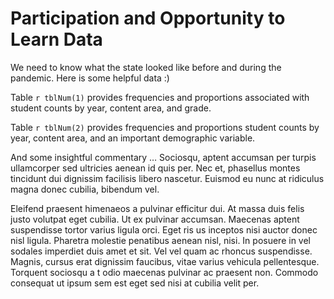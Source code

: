 # Participation and Opportunity to Learn Data

We need to know what the state looked like before and during the pandemic.  Here
is some helpful data :)

Table `r tblNum(1)` provides frequencies and proportions associated with student
counts by year, content area, and grade.

Table `r tblNum(2)` provides frequencies and proportions student counts by year,
content area, and an important demographic variable.

And some insightful commentary ...
Sociosqu, aptent accumsan per turpis ullamcorper sed ultricies aenean id quis per.
Nec et, phasellus montes tincidunt dui dignissim facilisis libero nascetur.
Euismod eu nunc at ridiculus magna donec cubilia, bibendum vel.

Eleifend praesent himenaeos a pulvinar efficitur dui. At massa duis felis justo
volutpat eget cubilia. Ut ex pulvinar accumsan. Maecenas aptent suspendisse
tortor varius ligula orci. Eget ris us inceptos nisi auctor donec nisl ligula.
Pharetra molestie penatibus aenean nisl, nisi. In posuere in vel sodales
imperdiet duis amet et sit. Vel vel quam ac rhoncus suspendisse. Magnis, cursus
erat dignissim faucibus, vitae varius vehicula pellentesque. Torquent sociosqu a
t odio maecenas pulvinar ac praesent non. Commodo consequat ut ipsum sem est
eget sed nisi at cubilia velit per.
